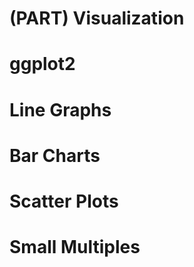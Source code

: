 # (PART) Visualization {-}


# ggplot2

# Line Graphs

# Bar Charts

# Scatter Plots

# Small Multiples



